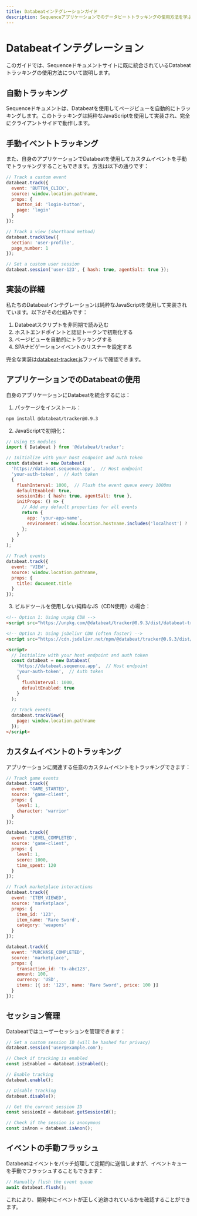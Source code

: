 ```yaml
---
title: Databeatインテグレーションガイド
description: Sequenceアプリケーションでのデータビートトラッキングの使用方法を学ぶ
---
```


# Databeatインテグレーション

このガイドでは、Sequenceドキュメントサイトに既に統合されているDatabeatトラッキングの使用方法について説明します。

## 自動トラッキング

Sequenceドキュメントは、Databeatを使用してページビューを自動的にトラッキングします。このトラッキングは純粋なJavaScriptを使用して実装され、完全にクライアントサイドで動作します。

## 手動イベントトラッキング

また、自身のアプリケーションでDatabeatを使用してカスタムイベントを手動でトラッキングすることもできます。方法は以下の通りです：

```javascript
// Track a custom event
databeat.track({
  event: 'BUTTON_CLICK',
  source: window.location.pathname,
  props: {
    button_id: 'login-button',
    page: 'login'
  }
});

// Track a view (shorthand method)
databeat.trackView({
  section: 'user-profile',
  page_number: 1
});

// Set a custom user session
databeat.session('user-123', { hash: true, agentSalt: true });
```

## 実装の詳細

私たちのDatabeatインテグレーションは純粋なJavaScriptを使用して実装されています。以下がその仕組みです：

1. Databeatスクリプトを非同期で読み込む
2. ホストエンドポイントと認証トークンで初期化する
3. ページビューを自動的にトラッキングする
4. SPAナビゲーションイベントのリスナーを設定する

完全な実装は[databeat-tracker.js](/snippets/databeat-tracker.js)ファイルで確認できます。

## アプリケーションでのDatabeatの使用

自身のアプリケーションにDatabeatを統合するには：

1. パッケージをインストール：

```bash
npm install @databeat/tracker@0.9.3
```

2. JavaScriptで初期化：

```javascript
// Using ES modules
import { Databeat } from '@databeat/tracker';

// Initialize with your host endpoint and auth token
const databeat = new Databeat(
  'https://databeat.sequence.app',  // Host endpoint
  'your-auth-token',  // Auth token
  {
    flushInterval: 1000,  // Flush the event queue every 1000ms
    defaultEnabled: true,
    sessionIds: { hash: true, agentSalt: true },
    initProps: () => {
      // Add any default properties for all events
      return {
        app: 'your-app-name',
        environment: window.location.hostname.includes('localhost') ? 'development' : 'production'
      };
    }
  }
);

// Track events
databeat.track({
  event: 'VIEW',
  source: window.location.pathname,
  props: {
    title: document.title
  }
});
```

3. ビルドツールを使用しない純粋なJS（CDN使用）の場合：

```html
<!-- Option 1: Using unpkg CDN -->
<script src="https://unpkg.com/@databeat/tracker@0.9.3/dist/databeat-tracker.js"></script>

<!-- Option 2: Using jsDelivr CDN (often faster) -->
<script src="https://cdn.jsdelivr.net/npm/@databeat/tracker@0.9.3/dist/databeat-tracker.js"></script>

<script>
  // Initialize with your host endpoint and auth token
  const databeat = new Databeat(
    'https://databeat.sequence.app',  // Host endpoint  
    'your-auth-token',  // Auth token
    {
      flushInterval: 1000,
      defaultEnabled: true
    }
  );
  
  // Track events
  databeat.trackView({
    page: window.location.pathname
  });
</script>
```

## カスタムイベントのトラッキング

アプリケーションに関連する任意のカスタムイベントをトラッキングできます：

```javascript
// Track game events
databeat.track({
  event: 'GAME_STARTED',
  source: 'game-client',
  props: { 
    level: 1, 
    character: 'warrior'
  }
});

databeat.track({
  event: 'LEVEL_COMPLETED',
  source: 'game-client',
  props: { 
    level: 1, 
    score: 1000, 
    time_spent: 120
  }
});

// Track marketplace interactions
databeat.track({
  event: 'ITEM_VIEWED',
  source: 'marketplace',
  props: { 
    item_id: '123', 
    item_name: 'Rare Sword', 
    category: 'weapons'
  }
});

databeat.track({
  event: 'PURCHASE_COMPLETED',
  source: 'marketplace',
  props: { 
    transaction_id: 'tx-abc123',
    amount: 100,
    currency: 'USD',
    items: [{ id: '123', name: 'Rare Sword', price: 100 }]
  }
});
```

## セッション管理

Databeatではユーザーセッションを管理できます：

```javascript
// Set a custom session ID (will be hashed for privacy)
databeat.session('user@example.com');

// Check if tracking is enabled
const isEnabled = databeat.isEnabled();

// Enable tracking
databeat.enable();

// Disable tracking
databeat.disable();

// Get the current session ID
const sessionId = databeat.getSessionId();

// Check if the session is anonymous
const isAnon = databeat.isAnon();
```

## イベントの手動フラッシュ

Databeatはイベントをバッチ処理して定期的に送信しますが、イベントキューを手動でフラッシュすることもできます：

```javascript
// Manually flush the event queue
await databeat.flush();
```

これにより、開発中にイベントが正しく追跡されているかを確認することができます。
